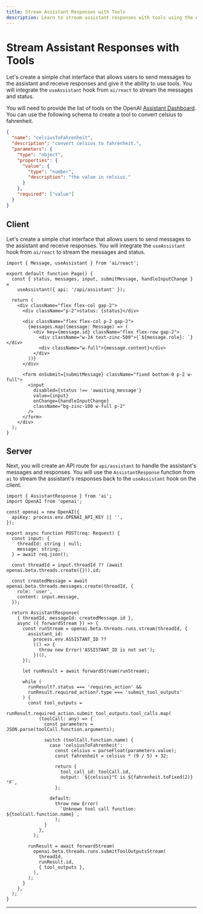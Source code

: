 ```yaml
---
title: Stream Assistant Responses with Tools
description: Learn to stream assistant responses with tools using the AI SDK in your Next.js Pages Router application
---
```


# Stream Assistant Responses with Tools

Let's create a simple chat interface that allows users to send messages to the assistant and receive responses and give it the ability to use tools. You will integrate the `useAssistant` hook from `ai/react` to stream the messages and status.

You will need to provide the list of tools on the OpenAI [Assistant Dashboard](https://platform.openai.com/assistants). You can use the following schema to create a tool to convert celsius to fahrenheit.

```json
{
  "name": "celsiusToFahrenheit",
  "description": "convert celsius to fahrenheit.",
  "parameters": {
    "type": "object",
    "properties": {
      "value": {
        "type": "number",
        "description": "the value in celsius."
      }
    },
    "required": ["value"]
  }
}
```

## Client

Let's create a simple chat interface that allows users to send messages to the assistant and receive responses. You will integrate the `useAssistant` hook from `ai/react` to stream the messages and status.

```tsx filename='pages/index.tsx'
import { Message, useAssistant } from 'ai/react';

export default function Page() {
  const { status, messages, input, submitMessage, handleInputChange } =
    useAssistant({ api: '/api/assistant' });

  return (
    <div className="flex flex-col gap-2">
      <div className="p-2">status: {status}</div>

      <div className="flex flex-col p-2 gap-2">
        {messages.map((message: Message) => (
          <div key={message.id} className="flex flex-row gap-2">
            <div className="w-24 text-zinc-500">{`${message.role}: `}</div>
            <div className="w-full">{message.content}</div>
          </div>
        ))}
      </div>

      <form onSubmit={submitMessage} className="fixed bottom-0 p-2 w-full">
        <input
          disabled={status !== 'awaiting_message'}
          value={input}
          onChange={handleInputChange}
          className="bg-zinc-100 w-full p-2"
        />
      </form>
    </div>
  );
}
```

## Server

Next, you will create an API route for `api/assistant` to handle the assistant's messages and responses. You will use the `AssistantResponse` function from `ai` to stream the assistant's responses back to the `useAssistant` hook on the client.

```tsx filename='app/api/assistant/route.ts'
import { AssistantResponse } from 'ai';
import OpenAI from 'openai';

const openai = new OpenAI({
  apiKey: process.env.OPENAI_API_KEY || '',
});

export async function POST(req: Request) {
  const input: {
    threadId: string | null;
    message: string;
  } = await req.json();

  const threadId = input.threadId ?? (await openai.beta.threads.create({})).id;

  const createdMessage = await openai.beta.threads.messages.create(threadId, {
    role: 'user',
    content: input.message,
  });

  return AssistantResponse(
    { threadId, messageId: createdMessage.id },
    async ({ forwardStream }) => {
      const runStream = openai.beta.threads.runs.stream(threadId, {
        assistant_id:
          process.env.ASSISTANT_ID ??
          (() => {
            throw new Error('ASSISTANT_ID is not set');
          })(),
      });

      let runResult = await forwardStream(runStream);

      while (
        runResult?.status === 'requires_action' &&
        runResult.required_action?.type === 'submit_tool_outputs'
      ) {
        const tool_outputs =
          runResult.required_action.submit_tool_outputs.tool_calls.map(
            (toolCall: any) => {
              const parameters = JSON.parse(toolCall.function.arguments);

              switch (toolCall.function.name) {
                case 'celsiusToFahrenheit':
                  const celsius = parseFloat(parameters.value);
                  const fahrenheit = celsius * (9 / 5) + 32;

                  return {
                    tool_call_id: toolCall.id,
                    output: `${celsius}°C is ${fahrenheit.toFixed(2)}°F`,
                  };

                default:
                  throw new Error(
                    `Unknown tool call function: ${toolCall.function.name}`,
                  );
              }
            },
          );

        runResult = await forwardStream(
          openai.beta.threads.runs.submitToolOutputsStream(
            threadId,
            runResult.id,
            { tool_outputs },
          ),
        );
      }
    },
  );
}
```

---

<GithubLink link="https://github.com/vercel/ai/blob/main/examples/next-openai-pages/pages/assistants/stream-assistant-response-with-tools/index.tsx" />
